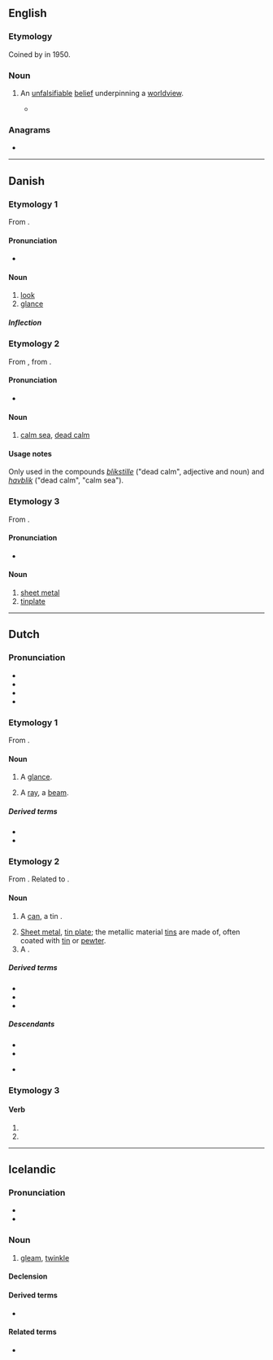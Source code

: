 ==English==

===Etymology===
Coined by {{w|R. M. Hare}} in 1950.

===Noun===
{{en-noun}}

# {{lb|en|philosophy}} An [[unfalsifiable]] [[belief]] underpinning a [[worldview]].
#* {{quote-book|en|title=Theology and Falsification|author={{w|R. M. Hare}}|year=1950|passage=Let us call that in which we differ from this lunatic, our respective '''''bliks'''''. He has an insane '''''blik''''' about dons; we have a sane one. It is important to realize that we have a sane one, not no '''''blik''''' at all; for there must be two sides to any argument — if he has a wrong '''''blik''''', then those who are right about dons must have a right one.}}

===Anagrams===
* {{anagrams|en|a=bikl|bilk}}

----

==Danish==

===Etymology 1===
From {{der|da|gml|blick}}.

====Pronunciation====
* {{IPA|da|/blek/|[b̥leɡ̊]}}

====Noun====
{{da-noun|stem=blikk|et|e}}

# [[look]]
# [[glance]]

=====Inflection=====
{{da-noun-infl|stem=blikk|et|e}}

===Etymology 2===
From {{der|da|non|blik}}, from {{der|da|gml|blick}}.

====Pronunciation====
* {{IPA|da|/blek/|[b̥leɡ̊]}}

====Noun====
{{head|da|noun|g=n}}

# {{lb|da|archaic}} [[calm sea]], [[dead calm]]

====Usage notes====
Only used in the compounds ''[[blikstille]]'' ("dead calm", adjective and noun) and ''[[havblik]]'' ("dead calm", "calm sea").

===Etymology 3===
From {{der|da|gml|bleck}}.

====Pronunciation====
* {{IPA|da|/blek/|[b̥leɡ̊]}}

====Noun====
{{da-noun|stem=blikk|et|-}}

# [[sheet metal]]
# [[tinplate]]

----

==Dutch==

===Pronunciation===
* {{IPA|nl|/blɪk/}}
* {{audio|nl|Nl-blik.ogg|Audio}}
* {{hyphenation|nl|blik}}
* {{rhymes|nl|ɪk}}

===Etymology 1===
From {{inh|nl|dum|blic}}.

====Noun====
{{nl-noun|m|-en|blikje}}

# A [[glance]].
# {{lb|nl|obsolete}} A [[ray]], a [[beam]].

=====Derived terms=====
* {{l|nl|ogenblik}}
* {{l|nl|terugblik}}

===Etymology 2===
From {{inh|nl|dum|blic}}. Related to {{m|nl|bleek}}.

====Noun====
{{nl-noun|n|-en|blikje}}

# A [[can]], a tin {{gloss|container}}.
#: {{ux|nl|Ze haalde een '''blikje''' uit de automaat.|She got a '''can''' from the vending machine.}}
#: {{ux|nl|Het enige winkeltje in het dorp verkocht alleen groente in '''blik'''.|The only shop in the village only sold '''canned''' vegetables.}}
# [[sheet metal|Sheet metal]], [[tin plate]]; the metallic material [[tin]]s are made of, often coated with [[tin]] or [[pewter]].
# A {{l|en|dustpan}}.

=====Derived terms=====
* {{l|nl|blikken}}
* {{l|nl|blikslager}}
* {{l|nl|inblikken}}

=====Descendants=====
* {{desc|af|blik}}
* {{desc|ja|ブリキ|bor=1}}
* {{desc|pap|bleki|bor=1}} {{q|from the diminutive}}

===Etymology 3===
{{nonlemma}}

====Verb====
{{head|nl|verb form}}

# {{nl-verb form of|p=1|n=sg|t=pres|m=ind|blikken}}
# {{nl-verb form of|m=imp|blikken}}

----

==Icelandic==

===Pronunciation===
* {{IPA|is|/plɪːk/}}
* {{rhymes|is|ɪːk}}

===Noun===
{{is-noun|n|bliks|blik}}

# [[gleam]], [[twinkle]]

====Declension====
{{is-decl-noun-n-s|bl|i|k}}

====Derived terms====
* {{l|is|augnablik}}

====Related terms====
* {{l|is|blika}}
